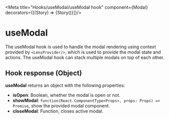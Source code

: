 
<Meta title="Hooks/useModal/useModal hook" component={Modal}  decorators={[(Story) => <LensProvider>{Story()}</LensProvider>]}/>

# useModal

The useModal hook is used to handle the modal rendering using context provided by `<LensProvider/>`, which is used to provide the modal state and actions.
The useModal hook can stack multiple modals on top of each other.


## Hook response (Object)
**useModal** returns an object with the following properties:
- **isOpen**: Boolean, whether the modal is open or not.
- **showModal**: `function(React.ComponentType<Props>, props: Props) => Promise`, show the provided modal component.
- **closeModal**: Function, closes active modal.
